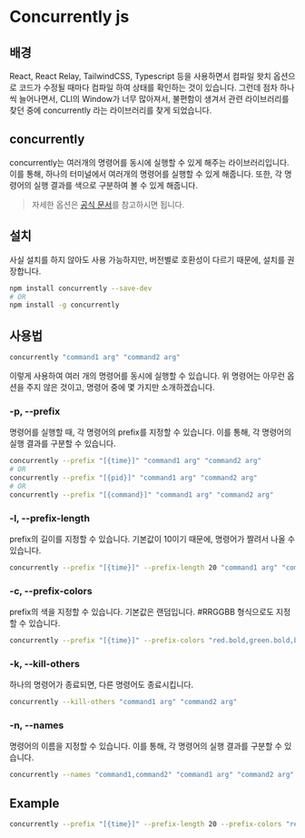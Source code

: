 # Concurrently js

## 배경
React, React Relay, TailwindCSS, Typescript 등을 사용하면서 컴파일 왓치 옵션으로 코드가 수정될 때마다 컴파일 하여 상태를 확인하는 것이 있습니다. 그런데 점차 하나씩 늘어나면서, CLI의 Window가 너무 많아져서, 불편함이 생겨서 관련 라이브러리를 찾던 중에 concurrently 라는 라이브러리를 찾게 되었습니다.

## concurrently

concurrently는 여러개의 명령어를 동시에 실행할 수 있게 해주는 라이브러리입니다. 이를 통해, 하나의 터미널에서 여러개의 명령어를 실행할 수 있게 해줍니다. 또한, 각 명령어의 실행 결과를 색으로 구분하여 볼 수 있게 해줍니다.

> 자세한 옵션은 [공식 문서](https://www.npmjs.com/package/concurrently)를 참고하시면 됩니다.

## 설치
사실 설치를 하지 않아도 사용 가능하지만, 버전별로 호환성이 다르기 때문에, 설치를 권장합니다.

```bash
npm install concurrently --save-dev
# OR
npm install -g concurrently
```

## 사용법
```bash
concurrently "command1 arg" "command2 arg"
```

이렇게 사용하여 여러 개의 명령어를 동시에 실행할 수 있습니다. 위 명령어는 아무런 옵션을 주지 않은 것이고, 명령어 중에 몇 가지만 소개하겠습니다.

### -p, --prefix

명령어를 실행할 때, 각 명령어의 prefix를 지정할 수 있습니다. 이를 통해, 각 명령어의 실행 결과를 구분할 수 있습니다.

```bash
concurrently --prefix "[{time}]" "command1 arg" "command2 arg"
# OR
concurrently --prefix "[{pid}]" "command1 arg" "command2 arg"
# OR
concurrently --prefix "[{command}]" "command1 arg" "command2 arg"
```

### -l, --prefix-length

prefix의 길이를 지정할 수 있습니다. 기본값이 10이기 때문에, 명령어가 짤려서 나올 수 있습니다.

```bash
concurrently --prefix "[{time}]" --prefix-length 20 "command1 arg" "command2 arg"
```

### -c, --prefix-colors

prefix의 색을 지정할 수 있습니다. 기본값은 랜덤입니다. #RRGGBB 형식으로도 지정할 수 있습니다.

```bash
concurrently --prefix "[{time}]" --prefix-colors "red.bold,green.bold,blue.bold" "command1 arg" "command2 arg"
```

### -k, --kill-others

하나의 명령어가 종료되면, 다른 명령어도 종료시킵니다.

```bash
concurrently --kill-others "command1 arg" "command2 arg"
```

### -n, --names

명령어의 이름을 지정할 수 있습니다. 이를 통해, 각 명령어의 실행 결과를 구분할 수 있습니다.

```bash
concurrently --names "command1,command2" "command1 arg" "command2 arg"
```

## Example
    
```bash
concurrently --prefix "[{time}]" --prefix-length 20 --prefix-colors "red.bold,green.bold,blue.bold" --kill-others --names "command1,command2" "command1 arg" "command2 arg"
```